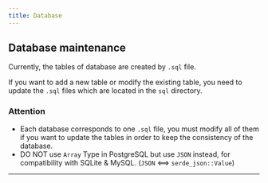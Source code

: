 ```yaml
---
title: Database
---
```


## Database maintenance
Currently, the tables of database are created by `.sql` file. 

If you want to add a new table or modify the existing table, you need to update the `.sql` files which are located in the `sql` directory.

### Attention
- Each database corresponds to one `.sql` file, you must modify all of them if you want to update the tables in order to keep the consistency of the database.
- DO NOT use `Array` Type in PostgreSQL but use `JSON` instead, for compatibility with SQLite & MySQL. (`JSON` &lt;==&gt; `serde_json::Value`)

---


<Outlet path="development" />

